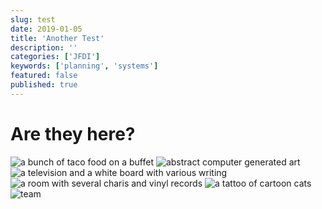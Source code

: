 ```yaml
---
slug: test
date: 2019-01-05
title: 'Another Test'
description: ''
categories: ['JFDI']
keywords: ['planning', 'systems']
featured: false
published: true
---
```


# Are they here?

![a bunch of taco food on a buffet](./images/dinner_party.jpg)
![abstract computer generated art](./images/art_camp_2018.jpg)
![a television and a white board with various writing](./images/office.jpg)
![a room with several charis and vinyl records](./images/listening-room.jpg)
![a tattoo of cartoon cats](./images/cat_tat.jpg)
![team](./images/team_prague.jpg)
